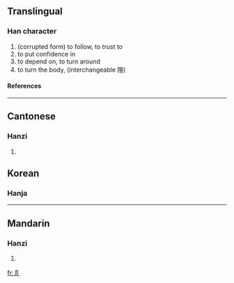 ==Translingual==
===Han character===
{{Han char|rn=4|rad=丿|as=05|sn=6|four=|canj=竹尸一尸 (HSMS)}}
# (corrupted form) to follow, to trust to
# to put confidence in
# to depend on, to turn around
# to turn the body, (interchangeable 隱)
====References====
{{Han ref|kx=0083.011|hdz=10038.080|uh=3406|ud=13318}}

----
==Cantonese==
===Hanzi===
{{yue-hanzi|jyut=|y=jaan2}}
# {{defn|Cantonese}}

==Korean==

===Hanja===
{{ko-hanja|hangeul=은|rv=eun|mr=ŭn|y=un|eumhun=돌아오다|ehrv=dolaoda|ehmr=tolaoda|ehy=tolaota}}
----
==Mandarin==
===Hanzi===
{{cmn-hanzi|pin=[[yǐn]] ([[yin3]])|wg=yin<sup>3</sup>}}
# {{defn|Mandarin}}

[[fr:㐆]]